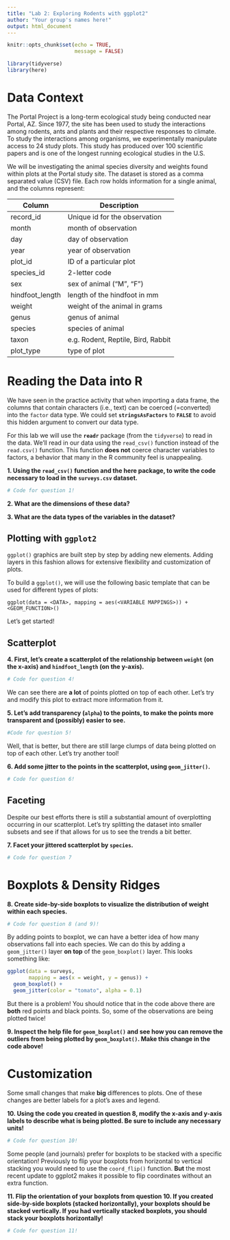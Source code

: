 ```yaml
---
title: "Lab 2: Exploring Rodents with ggplot2"
author: "Your group's names here!"
output: html_document 
---
```


```r
knitr::opts_chunk$set(echo = TRUE, 
                      message = FALSE)

library(tidyverse)
library(here)
```

# Data Context 

The Portal Project is a long-term ecological study being conducted near Portal,
AZ. Since 1977, the site has been used to study the interactions among rodents,
ants and plants and their respective responses to climate. To study the
interactions among organisms, we experimentally manipulate access to 24 study
plots. This study has produced over 100 scientific papers and is one of the
longest running ecological studies in the U.S.

We will be investigating the animal species diversity and weights found within
plots at the Portal study site. The dataset is stored as a comma separated value (CSV) file. Each row holds information for a single animal, and the columns represent:

| Column           | Description                        |
|------------------|------------------------------------|
| record\_id       | Unique id for the observation      |
| month            | month of observation               |
| day              | day of observation                 |
| year             | year of observation                |
| plot\_id         | ID of a particular plot            |
| species\_id      | 2-letter code                      |
| sex              | sex of animal ("M", "F")           |
| hindfoot\_length | length of the hindfoot in mm       |
| weight           | weight of the animal in grams      |
| genus            | genus of animal                    |
| species          | species of animal                  |
| taxon            | e.g. Rodent, Reptile, Bird, Rabbit |
| plot\_type       | type of plot                       |


# Reading the Data into R

We have seen in the practice activity that when importing a data 
frame, the columns that contain characters (i.e., text) can be coerced 
(=converted) into the `factor` data type. We could set **`stringsAsFactors`** to **`FALSE`** to avoid this hidden argument to convert our data type. 

For this lab we will use the **`readr`** package (from the `tidyverse`) to
read in the data. We'll read in our data using the `read_csv()` function instead
of the `read.csv()` function. This function **does not** coerce character
variables to factors, a behavior that many in the R community feel is
unappealing.

__1. Using the `read_csv()` function and the **here** package, to write the code necessary to load in the `surveys.csv` dataset.__

```r
# Code for question 1! 

```


__2. What are the dimensions of these data?__
<!-- You can either write code here or in the code chunk for #1, but I **must**
see the code you used to address these questions!  -->


__3. What are the data types of the variables in the dataset?__ 


## Plotting with **`ggplot2`**

`ggplot()` graphics are built step by step by adding new elements. Adding layers 
in this fashion allows for extensive flexibility and customization of plots.

To build a `ggplot()`, we will use the following basic template that can be used 
for different types of plots:

`ggplot(data = <DATA>, mapping = aes(<VARIABLE MAPPINGS>)) +  <GEOM_FUNCTION>()`

Let's get started!  

## Scatterplot

__4. First, let's create a scatterplot of the relationship between `weight` (on the x-axis) and `hindfoot_length` (on the y-axis).__ 

```r
# Code for question 4! 

```


We can see there are **a lot** of points plotted on top of each other. Let's try
and modify this plot to extract more information from it. 

__5. Let's add transparency (`alpha`) to the points, to make the points more transparent and (possibly) easier to see.__ 

```r
#Code for question 5!

```

Well, that is better, but there are still large clumps of data being plotted on
top of each other. Let's try another tool! 

__6. Add some jitter to the points in the scatterplot, using `geom_jitter()`.__

```r
# Code for question 6! 

```

## Faceting

Despite our best efforts there is still a substantial amount of overplotting 
occurring in our scatterplot. Let's try splitting the dataset into smaller 
subsets and see if that allows for us to see the trends a bit better. 

__7. Facet your jittered scatterplot by `species`.__

```r
# Code for question 7

```


# Boxplots & Density Ridges

__8. Create side-by-side boxplots to visualize the distribution of weight within each species.__

```r
# Code for question 8 (and 9)!

```

By adding points to boxplot, we can have a better idea of how many observations
fall into each species. We can do this by adding a `geom_jitter()` layer
**on top** of the `geom_boxplot()` layer. This looks something like:

```r
ggplot(data = surveys, 
       mapping = aes(x = weight, y = genus)) + 
  geom_boxplot() + 
  geom_jitter(color = "tomato", alpha = 0.1)
```

But there is a problem! You should notice that in the code above there are
**both** red points and black points. So, some of the observations are being
plotted twice! 

__9. Inspect the help file for `geom_boxplot()` and see how you can remove the outliers from being plotted by `geom_boxplot()`. Make this change in the code above!__


# Customization

Some small changes that make **big** differences to plots. One of these changes
are better labels for a plot's axes and legend. 

__10. Using the code you created in question 8, modify the x-axis and y-axis labels to describe what is being plotted. Be sure to include any necessary units!__

```r
# Code for question 10! 

```

Some people (and journals) prefer for boxplots to be stacked with a specific 
orientation! Previously to flip your boxplots from horizontal to vertical 
stacking you would need to use the `coord_flip()` function. **But** the most
recent update to ggplot2 makes it possible to flip coordinates without an extra
function. 

__11. Flip the orientation of your boxplots from question 10. If you created side-by-side boxplots (stacked horizontally), your boxplots should be stacked vertically. If you had vertically stacked boxplots, you should stack your boxplots horizontally!__ 

```r
# Code for question 11! 

```

